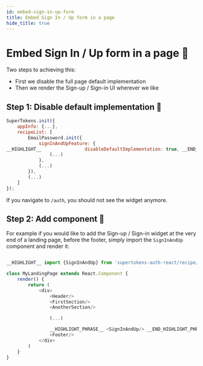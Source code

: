 ```yaml
---
id: embed-sign-in-up-form
title: Embed Sign In / Up form in a page
hide_title: true
---
```


# Embed Sign In / Up form in a page 📑

Two steps to achieving this:
- First we disable the full page default implementation
- Then we render the Sign-up / Sign-in UI wherever we like


## Step 1: Disable default implementation 🔐

<!--DOCUSAURUS_CODE_TABS-->
<!--ReactJS-->

```js
SuperTokens.init({
    appInfo: {...},
    recipeList: [
        EmailPassword.init({
            signInAndUpFeature: {
__HIGHLIGHT__                disableDefaultImplementation: true, __END_HIGHLIGHT__
                (...)
            },
            (...)
        }),
        (...)
    ]
});
```

<!--END_DOCUSAURUS_CODE_TABS-->

If you navigate to `/auth`, you should not see the widget anymore.

## Step 2: Add component 📃

For example if you would like to add the Sign-up / Sign-in widget at the very end of a landing page, before the footer, simply import the `SignInAndUp` component and render it:

<!--DOCUSAURUS_CODE_TABS-->
<!--ReactJS-->

```js

__HIGHLIGHT__ import {SignInAndUp} from 'supertokens-auth-react/recipe/emailpassword'; __END_HIGHLIGHT__

class MyLandingPage extends React.Component {
    render() {
        return (
            <div>
                <Header/>
                <FirstSection/>
                <AnotherSection/>

                (...)

                __HIGHLIGHT_PHRASE__ <SignInAndUp/> __END_HIGHLIGHT_PHRASE__
                <Footer/>
            </div>
        )
    }
}
```

<!--END_DOCUSAURUS_CODE_TABS-->